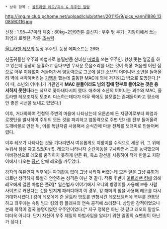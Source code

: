  * 상위 항목 : [[울트라맨 레오/괴수 & 우주인 일람]]

http://img.m.club.pchome.net/upload/club/other/2011/5/9/pics_vanni1886_1308590116.jpg

신장 : 1.95~47미터
체중 : 80kg~2만9천톤
출신지 : 우주 밖
무기 : 지팡이에서 쏘는 화염과 로켓탄, 각종 [[초능력]]

[[울트라맨 레오]]의 등장 우주인. 등장 에피소드는 26화.

신출귀몰한 우주의 마법사로 불릴만큼 신비한 [[마법]]을 쓰는 우주인. 항상 웃는 얼굴을 하고 있는데 굉장히 음흉하고 듣다보면 무서운 웃음소리를 내는 것이 특징. 처음엔 어떤 집으로 아무 이유없이 쳐들어가서 염동력으로 그곳에 살던 소년의 어머니와 소년을 들어올려 벽에 쳐박아버리는 [[기행]]을 했는데 출동한 MAC에 의해 저지되고 밖으로 도망친다.[* 이 때, 소년의 어머니가 가관인게 '''MAC 분들이라도 남의 집에 함부로 들어오는 것은 용서하지 못한다'''라는 식으로 쫓아내다시피 했다. 애초에 소년의 어머니는 괴수와 MAC, 울트라맨 레오조차도 모조리 디스하는데다가 아무 짝에도 쓸모없는 존재들이라고 평소에 안 좋은 시선을 보내고 있었다.]

이후, 거대화하여 전철역 주변의 마을에 나타났는데 오른손에 든 지팡이로부터 화염과 로켓탄을 발사하여 주위의 모든 것을 파괴하고 염동력으로 주변 민가를 전부 들어올려 도깨비불로 만든 뒤, 이를 폭탄처럼 사용해서 순식간에 마을 전체를 잿더미로 만들어버렸다.

이후 레오가 나타나는 것을 기다리면서 여유롭게도 지팡이를 수직으로 세운 뒤, 그 위에 누워서 잠을 자고 있었다(!!). 레오가 나타나자 순간이동을 구사하면서 그를 농락했으며 마비광선으로 레오를 움직이지 못하게 만든 뒤, 축소 광선을 사용하여 작게 만들고 지팡이에서 나오는 [[풍선]] 안에 레오를 가두었다. 

강자의 여유인지 직후에는 파괴활동 없이 그냥 사라져 버렸는데 모든 일을 그냥 유희거리로만 생각하지 특별히 연연하는 성격은 아닌 것 같다. 작중 후반에 [[울트라맨 킹]]에 의해 레오에게 걸린 마법은 풀려[* 일촌법사 이야기에서 오니의 방망이를 사용해 보통 사람 사이즈로 커졌다는 것을 멋지게 패러디하여 이 경우, 킹 해머의 힘을 사용해 레오를 다시 거대화시켰다.] 킹이 레오에게 준 울트라 망토를 변형시킨 레오브렐러에 복부를 관통당하고 최후에는 슈팅 빔과 킹의 킹 플래셔의 연속 공격에 쓰러졌다. 상당한 강적이었으나 본래 목적이 결국 불명이었던 우주인이었다.[* 지구 정복은 아닌 것 같고 레오의 말살도 더더욱 아니다. 단지 자신이 우주 제일의 마법사임을 알리기 위한 일종의 쇼맨쉽이 아닌가 싶다.]
